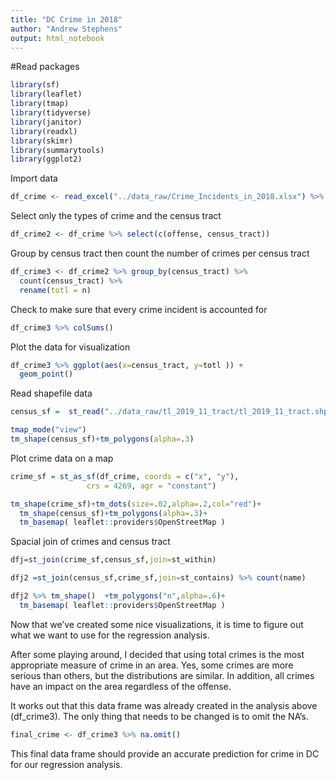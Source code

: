 ---
title: "DC Crime in 2018"
author: "Andrew Stephens"
output: html_notebook
---
#Read packages
```{r}
library(sf)
library(leaflet)
library(tmap)
library(tidyverse)
library(janitor)
library(readxl)
library(skimr)
library(summarytools)
library(ggplot2)
```

Import data
```{r}
df_crime <- read_excel("../data_raw/Crime_Incidents_in_2018.xlsx") %>% clean_names()
```

Select only the types of crime and the census tract
```{r}
df_crime2 <- df_crime %>% select(c(offense, census_tract))
```

Group by census tract then count the number of crimes per census tract
```{r}
df_crime3 <- df_crime2 %>% group_by(census_tract) %>%
  count(census_tract) %>%
  rename(totl = n)
```

Check to make sure that every crime incident is accounted for 
```{r}
df_crime3 %>% colSums()
```

Plot the data for visualization 
```{r}
df_crime3 %>% ggplot(aes(x=census_tract, y=totl )) +
  geom_point()
```

Read shapefile data


```{r}
census_sf =  st_read("../data_raw/tl_2019_11_tract/tl_2019_11_tract.shp") %>% clean_names()
```

```{r}
tmap_mode("view")
tm_shape(census_sf)+tm_polygons(alpha=.3)
```


Plot crime data on a map

```{r}
crime_sf = st_as_sf(df_crime, coords = c("x", "y"), 
                 crs = 4269, agr = "constant")
```

```{r}
tm_shape(crime_sf)+tm_dots(size=.02,alpha=.2,col="red")+
  tm_shape(census_sf)+tm_polygons(alpha=.3)+
  tm_basemap( leaflet::providers$OpenStreetMap )
```

Spacial join of crimes and census tract

```{r}
dfj=st_join(crime_sf,census_sf,join=st_within)

dfj2 =st_join(census_sf,crime_sf,join=st_contains) %>% count(name) 

dfj2 %>% tm_shape()  +tm_polygons("n",alpha=.6)+
  tm_basemap( leaflet::providers$OpenStreetMap )

```

Now that we've created some nice visualizations, it is time to figure out what we want to use for the regression analysis.

After some playing around, I decided that using total crimes is the most appropriate measure of crime in an area. Yes, some crimes are more serious than others, but the distributions are similar. In addition, all crimes have an impact on the area regardless of the offense. 

It works out that this data frame was already created in the analysis above (df_crime3). The only thing that needs to be changed is to omit the NA's.

```{r}
final_crime <- df_crime3 %>% na.omit()
```

This final data frame should provide an accurate prediction for crime in DC for our regression analysis.